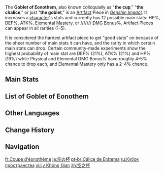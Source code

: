 {{Terminology Infobox
|image        = Icon Goblet of Eonothem.png
|type         = Artifact Pieces
}}
The '''Goblet of Eonothem''', also known colloquially as "'''the cup'''," "'''the chalice'''," or just "'''the goblet'''," is an [[Artifact]] Piece in ''[[Genshin Impact]]''. It increases a [[character]]'s stats and currently has 12 possible main stats: HP%, DEF%, ATK%, [[Elemental Mastery]], or {{Color|[[Physical]]}}/<wbr>{{Hydro}}/<wbr>{{Pyro}}/<wbr>{{Cryo}}/<wbr>{{Dendro}}/<wbr>{{Electro}}/<wbr>{{Anemo}}/<wbr>{{Geo}} [[DMG Bonus]]%. Artifact Pieces can appear in all rarities (1–5{{star}}).

It is considered the hardest artifact piece to get "good stats" on because of the sheer number of main stats it can have, and the rarity in which certain main stats can drop. Certain community-made experiments show the highest probability of main stat are DEF% (21%), ATK% (21%) and HP% (19%) while Physical and Elemental DMG Bonus% have roughly 4–5% chance to drop each, and Elemental Mastery only has a 2–4% chance.

==Main Stats==
{{Artifact Main Stats|plume=hide|flower=hide|sands=hide|circlet=hide|collapse_goblet=false}}

==List of Goblet of Eonothem==
{{Artifact List|goblet}}

==Other Languages==
{{Other Languages
|en      = Goblet of Eonothem
|zhs     = 空之杯
|zhs_rm  = Kōng zhī Bēi
|zht     = 空之杯
|zht_rm  = Kōng zhī Bēi
|zh_tl   = Cup of Emptiness
|ja      = 空の杯
|ja_rm   = Kara no Hai{{Assumed}}
|ja_tl   = Beverage Cup of Emptiness
|ko      = 공간의 성배
|ko_rm   = Gonggan-ui Seongbae
|ko_tl   = Grail of Space
|es      = Cáliz de Eonothem
|es_tl   = Chalice of Eonothem
|fr      = Coupe d'éonothème
|fr_tl   = Goblet of Eonothem
|ru      = Кубок пространства
|ru_tl   = Goblet of Space
|th      = Goblet of Eonothem
|vi      = Ly Không Gian
|vi_tl   = Cup of Space
|de      = Kelch der Leere
|de_tl   = Goblet of Void
|id      = Goblet of Eonothem
|pt      = Cálice de Erátema
|pt_tl   = 
|tr      = Eonotem Kadehi
|tr_tl   = 
|it      = Calice eonotemo
|it_tl   = Eonotemus Chalice
}}

==Change History==
{{Change History|1.0}}

==Navigation==
{{Artifact Navbox}}

[[fr:Coupe d'éonothème]]
[[ja:空の杯]]
[[pt-br:Cálice de Erátema]]
[[ru:Кубок пространства]]
[[vi:Ly Không Gian]]
[[zh:空之杯]]